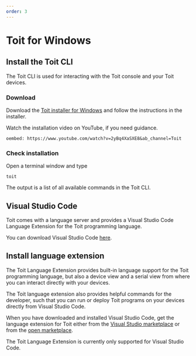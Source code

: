 ```yaml
---
order: 3
---
```


# Toit for Windows

## Install the Toit CLI

The Toit CLI is used for interacting with the Toit console and your Toit devices.

### Download

Download the
[Toit installer for Windows](https://archive.toit.io/cli/latest/windows/installer)
and follow the instructions in the installer.

Watch the installation video on YouTube, if you need guidance.

`oembed: https://www.youtube.com/watch?v=2yBq4XaSXE8&ab_channel=Toit`

### Check installation

Open a terminal window and type

```shell
toit
```

The output is a list of all available commands in the Toit CLI.

## Visual Studio Code

Toit comes with a language server and provides a Visual Studio Code Language Extension for the Toit programming language.

You can download Visual Studio Code [here](https://code.visualstudio.com/Download).

## Install language extension

The Toit Language Extension provides built-in language support for the Toit programming language, but also a device view and a serial view from where you
can interact directly with your devices.

The Toit language extension also provides helpful commands for the developer, such that you can run or deploy Toit programs on
your devices directly from Visual Studio Code.

When you have downloaded and installed Visual Studio Code, get the language extension for Toit either from the [Visual Studio marketplace](https://marketplace.visualstudio.com/items?itemName=toit.toit)
or from the [open marketplace](https://open-vsx.org/extension/toit/toit).

The Toit Language Extension is currently only supported for Visual Studio Code.
